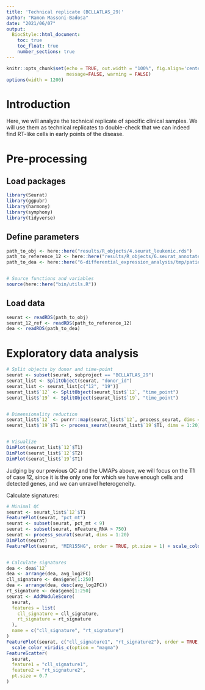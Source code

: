 ```yaml
---
title: 'Technical replicate (BCLLATLAS_29)'
author: "Ramon Massoni-Badosa"
date: "2021/06/07"
output: 
  BiocStyle::html_document:
    toc: true
    toc_float: true
    number_sections: true
---
```


```r
knitr::opts_chunk$set(echo = TRUE, out.width = "100%", fig.align='center', 
                      message=FALSE, warning = FALSE)
options(width = 1200)
```


# Introduction

Here, we will analyze the technical replicate of specific clinical samples. We will use them as technical replicates to double-check that we can indeed find RT-like cells in early points of the disease.


# Pre-processing

## Load packages

```r
library(Seurat)
library(ggpubr)
library(harmony)
library(symphony)
library(tidyverse)
```


## Define parameters

```r
path_to_obj <- here::here("results/R_objects/4.seurat_leukemic.rds")
path_to_reference_12 <- here::here("results/R_objects/6.seurat_annotated_12.rds")
path_to_dea <- here::here("6-differential_expression_analysis/tmp/patient_specific_differential_expression_analysis_rt_vs_cll.rds")


# Source functions and variables
source(here::here("bin/utils.R"))
```


## Load data

```r
seurat <- readRDS(path_to_obj)
seurat_12_ref <- readRDS(path_to_reference_12)
dea <- readRDS(path_to_dea)
```


# Exploratory data analysis

```r
# Split objects by donor and time-point
seurat <- subset(seurat, subproject == "BCLLATLAS_29")
seurat_list <- SplitObject(seurat, "donor_id")
seurat_list <- seurat_list[c("12", "19")]
seurat_list$`12` <- SplitObject(seurat_list$`12`, "time_point")
seurat_list$`19` <- SplitObject(seurat_list$`19`, "time_point")


# Dimensionality reduction
seurat_list$`12` <- purrr::map(seurat_list$`12`, process_seurat, dims = 1:20)
seurat_list$`19`$T1 <- process_seurat(seurat_list$`19`$T1, dims = 1:20)


# Visualize
DimPlot(seurat_list$`12`$T1)
DimPlot(seurat_list$`12`$T2)
DimPlot(seurat_list$`19`$T1)
```


Judging by our previous QC and the UMAPs above, we will focus on the T1 of case 12, since it is the only one for which we have enough cells and detected genes, and we can unravel heterogeneity.

Calculate signatures:

```r
# Minimal QC
seurat <- seurat_list$`12`$T1
FeaturePlot(seurat, "pct_mt")
seurat <- subset(seurat, pct_mt < 9)
seurat <- subset(seurat, nFeature_RNA > 750)
seurat <- process_seurat(seurat, dims = 1:20)
DimPlot(seurat)
FeaturePlot(seurat, "MIR155HG", order = TRUE, pt.size = 1) + scale_color_viridis_c(option = "magma")


# Calculate signatures
dea <- dea$`12`
dea <- arrange(dea, avg_log2FC)
cll_signature <- dea$gene[1:250]
dea <- arrange(dea, desc(avg_log2FC))
rt_signature <- dea$gene[1:250]
seurat <- AddModuleScore(
  seurat,
  features = list(
    cll_signature = cll_signature,
    rt_signature = rt_signature
  ),
  name = c("cll_signature", "rt_signature")
)
FeaturePlot(seurat, c("cll_signature1", "rt_signature2"), order = TRUE, pt.size = 0.7) &
  scale_color_viridis_c(option = "magma")
FeatureScatter(
  seurat,
  feature1 = "cll_signature1",
  feature2 = "rt_signature2",
  pt.size = 0.7
)
```

